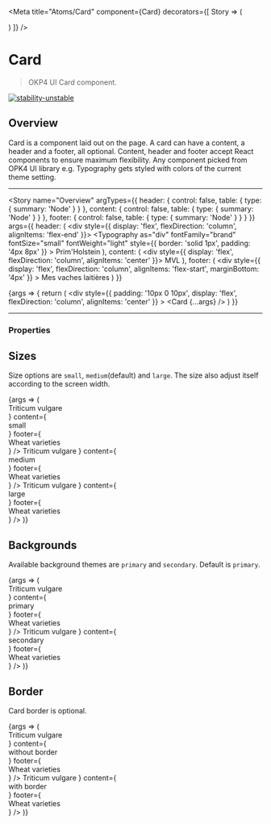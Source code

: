 
<Meta
  title="Atoms/Card"
  component={Card}
  decorators={[
    Story => (
      <ThemeProvider>
        <div className="story-theme-switcher">
          <ThemeSwitcher />
        </div>
        <div className="component-story-main">
          <Story />
        </div>
      </ThemeProvider>
    )
  ]}
/>

# Card

> OKP4 UI Card component.

[![stability-unstable](https://img.shields.io/badge/stability-unstable-yellow.svg)](https://github.com/emersion/stability-badges#unstable)

## Overview

Card is a component laid out on the page. A card can have a content, a header and a footer, all optional.
Content, header and footer accept React components to ensure maximum flexibility.
Any component picked from OPK4 UI library e.g. Typography gets styled with colors of the current theme setting.

---

<Story
  name="Overview"
  argTypes={{
    header: {
      control: false,
      table: {
        type: { summary: 'Node' }
      }
    },
    content: {
      control: false,
      table: {
        type: { summary: 'Node' }
      }
    },
    footer: {
      control: false,
      table: {
        type: { summary: 'Node' }
      }
    }
  }}
  args={{
    header: (
      <div style={{ display: 'flex', flexDirection: 'column', alignItems: 'flex-end' }}>
        <Typography
          as="div"
          fontFamily="brand"
          fontSize="small"
          fontWeight="light"
          style={{ border: 'solid 1px', padding: '4px 8px' }}
        >
          Prim'Holstein
        </Typography>
      </div>
    ),
    content: (
      <div style={{ display: 'flex', flexDirection: 'column', alignItems: 'center' }}>
        <Typography as="div" fontFamily="secondary" fontSize="x-large" fontWeight="xlight">
          MVL
        </Typography>
      </div>
    ),
    footer: (
      <div
        style={{
          display: 'flex',
          flexDirection: 'column',
          alignItems: 'flex-start',
          marginBottom: '4px'
        }}
      >
        <Typography as="div" fontFamily="brand" fontSize="medium" fontWeight="bold">
          Mes vaches laitières
        </Typography>
      </div>
    )
  }}
>
  {args => {
    return (
      <div
        style={{
          padding: '10px 0 10px',
          display: 'flex',
          flexDirection: 'column',
          alignItems: 'center'
        }}
      >
        <Card {...args} />
      </div>
    )
  }}
</Story>

---

### Properties

<ArgsTable story="Overview" />

## Sizes

Size options are `small`, `medium`(default) and `large`. The size also adjust itself according to the screen width.

<Canvas>
  <Story name="Sizes">
    {args => (
      <div
        style={{
          display: 'flex',
          justifyContent: 'space-between',
          flexDirection: 'column',
          alignItems: 'center',
          gap: '40px'
        }}
      >
        <Card
          size="small"
          background="primary"
          withBorder="true"
          header={
            <div style={{ display: 'flex', flexDirection: 'column', alignItems: 'flex-end' }}>
              <Typography
                as="div"
                fontFamily="brand"
                fontSize="small"
                fontWeight="light"
                style={{ border: 'solid 1px', padding: '4px 8px' }}
              >
                Triticum vulgare
              </Typography>
            </div>
          }
          content={
            <div style={{ display: 'flex', flexDirection: 'column', alignItems: 'center' }}>
              <Typography fontSize="x-large">small</Typography>
            </div>
          }
          footer={
            <div
              style={{
                display: 'flex',
                flexDirection: 'column',
                alignItems: 'flex-start',
                marginBottom: '4px'
              }}
            >
              <Typography fontSize="small" fontWeight="light">
                Wheat varieties
              </Typography>
            </div>
          }
        />
        <Card
          size="medium"
          background="primary"
          withBorder="true"
          header={
            <div style={{ display: 'flex', flexDirection: 'column', alignItems: 'flex-end' }}>
              <Typography
                as="div"
                fontFamily="brand"
                fontSize="small"
                fontWeight="light"
                style={{ border: 'solid 1px', padding: '4px 8px' }}
              >
                Triticum vulgare
              </Typography>
            </div>
          }
          content={
            <div style={{ display: 'flex', flexDirection: 'column', alignItems: 'center' }}>
              <Typography fontSize="x-large">medium</Typography>
            </div>
          }
          footer={
            <div
              style={{
                display: 'flex',
                flexDirection: 'column',
                alignItems: 'flex-start',
                marginBottom: '4px'
              }}
            >
              <Typography fontSize="small" fontWeight="light">
                Wheat varieties
              </Typography>
            </div>
          }
        />
        <Card
          size="large"
          background="primary"
          withBorder="true"
          header={
            <div style={{ display: 'flex', flexDirection: 'column', alignItems: 'flex-end' }}>
              <Typography
                as="div"
                fontFamily="brand"
                fontSize="small"
                fontWeight="light"
                style={{ border: 'solid 1px', padding: '4px 8px' }}
              >
                Triticum vulgare
              </Typography>
            </div>
          }
          content={
            <div style={{ display: 'flex', flexDirection: 'column', alignItems: 'center' }}>
              <Typography fontSize="x-large">large</Typography>
            </div>
          }
          footer={
            <div
              style={{
                display: 'flex',
                flexDirection: 'column',
                alignItems: 'flex-start',
                marginBottom: '4px'
              }}
            >
              <Typography fontSize="small" fontWeight="light">
                Wheat varieties
              </Typography>
            </div>
          }
        />
      </div>
    )}
  </Story>
</Canvas>

## Backgrounds

Available background themes are `primary` and `secondary`. Default is `primary`.

<Canvas>
  <Story name="Backgrounds">
    {args => (
      <div
        style={{
          display: 'flex',
          justifyContent: 'space-between',
          flexDirection: 'column',
          alignItems: 'center',
          gap: '40px'
        }}
      >
        <Card
          size="medium"
          background="primary"
          withBorder="true"
          header={
            <div style={{ display: 'flex', flexDirection: 'column', alignItems: 'flex-end' }}>
              <Typography
                as="div"
                fontFamily="brand"
                fontSize="small"
                fontWeight="light"
                style={{ border: 'solid 1px', padding: '4px 8px' }}
              >
                Triticum vulgare
              </Typography>
            </div>
          }
          content={
            <div style={{ display: 'flex', flexDirection: 'column', alignItems: 'center' }}>
              <Typography fontSize="x-large">primary</Typography>
            </div>
          }
          footer={
            <div
              style={{
                display: 'flex',
                flexDirection: 'column',
                alignItems: 'flex-start',
                marginBottom: '4px'
              }}
            >
              <Typography fontSize="small" fontWeight="light">
                Wheat varieties
              </Typography>
            </div>
          }
        />
        <Card
          size="medium"
          background="secondary"
          withBorder="true"
          header={
            <div style={{ display: 'flex', flexDirection: 'column', alignItems: 'flex-end' }}>
              <Typography
                as="div"
                fontFamily="brand"
                fontSize="small"
                fontWeight="light"
                style={{ border: 'solid 1px', padding: '4px 8px' }}
              >
                Triticum vulgare
              </Typography>
            </div>
          }
          content={
            <div style={{ display: 'flex', flexDirection: 'column', alignItems: 'center' }}>
              <Typography fontSize="x-large">secondary</Typography>
            </div>
          }
          footer={
            <div
              style={{
                display: 'flex',
                flexDirection: 'column',
                alignItems: 'flex-start',
                marginBottom: '4px'
              }}
            >
              <Typography fontSize="small" fontWeight="light">
                Wheat varieties
              </Typography>
            </div>
          }
        />
      </div>
    )}
  </Story>
</Canvas>

## Border

Card border is optional.

<Canvas>
  <Story name="Border">
    {args => (
      <div
        style={{
          display: 'flex',
          justifyContent: 'space-between',
          flexDirection: 'column',
          alignItems: 'center',
          gap: '40px'
        }}
      >
        <Card
          size="medium"
          background="primary"
          withBorder={false}
          header={
            <div style={{ display: 'flex', flexDirection: 'column', alignItems: 'flex-end' }}>
              <Typography
                as="div"
                fontFamily="brand"
                fontSize="small"
                fontWeight="light"
                style={{ border: 'solid 1px', padding: '4px 8px' }}
              >
                Triticum vulgare
              </Typography>
            </div>
          }
          content={
            <div style={{ display: 'flex', flexDirection: 'column', alignItems: 'center' }}>
              <Typography fontSize="x-large">without border</Typography>
            </div>
          }
          footer={
            <div
              style={{
                display: 'flex',
                flexDirection: 'column',
                alignItems: 'flex-start',
                marginBottom: '4px'
              }}
            >
              <Typography fontSize="small" fontWeight="light">
                Wheat varieties
              </Typography>
            </div>
          }
        />
        <Card
          size="medium"
          background="primary"
          withBorder={true}
          header={
            <div style={{ display: 'flex', flexDirection: 'column', alignItems: 'flex-end' }}>
              <Typography
                as="div"
                fontFamily="brand"
                fontSize="small"
                fontWeight="light"
                style={{ border: 'solid 1px', padding: '4px 8px' }}
              >
                Triticum vulgare
              </Typography>
            </div>
          }
          content={
            <div style={{ display: 'flex', flexDirection: 'column', alignItems: 'center' }}>
              <Typography fontSize="x-large">with border</Typography>
            </div>
          }
          footer={
            <div
              style={{
                display: 'flex',
                flexDirection: 'column',
                alignItems: 'flex-start',
                marginBottom: '4px'
              }}
            >
              <Typography fontSize="small" fontWeight="light">
                Wheat varieties
              </Typography>
            </div>
          }
        />
      </div>
    )}
  </Story>
</Canvas>
